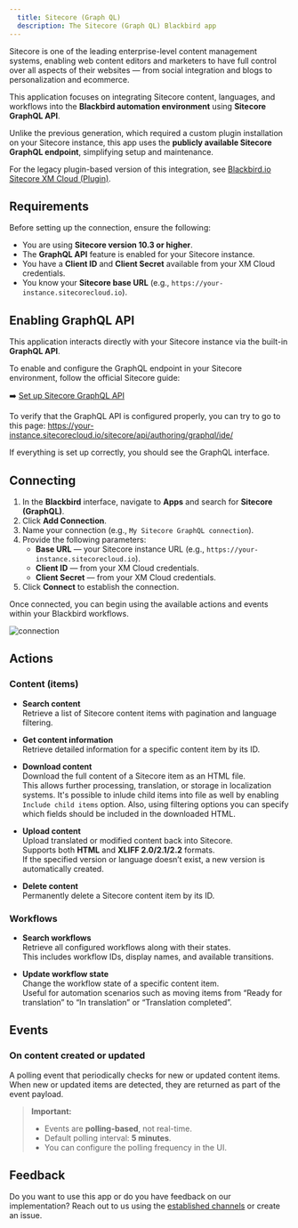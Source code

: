 ```yaml
---
  title: Sitecore (Graph QL)
  description: The Sitecore (Graph QL) Blackbird app
---
```


<LinkCard title="View on Github" target="_blank" href="https://github.com/bb-io/SitecoreGraphQl" icon="github" />

Sitecore is one of the leading enterprise-level content management systems, enabling web content editors and marketers to have full control over all aspects of their websites — from social integration and blogs to personalization and ecommerce.

This application focuses on integrating Sitecore content, languages, and workflows into the **Blackbird automation environment** using **Sitecore GraphQL API**.

Unlike the previous generation, which required a custom plugin installation on your Sitecore instance, this app uses the **publicly available Sitecore GraphQL endpoint**, simplifying setup and maintenance.

For the legacy plugin-based version of this integration, see [Blackbird.io Sitecore XM Cloud (Plugin)](https://docs.blackbird.io/apps/sitecore-xm-cloud/).

## Requirements

Before setting up the connection, ensure the following:

- You are using **Sitecore version 10.3 or higher**.
- The **GraphQL API** feature is enabled for your Sitecore instance.
- You have a **Client ID** and **Client Secret** available from your XM Cloud credentials.
- You know your **Sitecore base URL** (e.g., `https://your-instance.sitecorecloud.io`).

## Enabling GraphQL API

This application interacts directly with your Sitecore instance via the built-in **GraphQL API**.

To enable and configure the GraphQL endpoint in your Sitecore environment, follow the official Sitecore guide:

➡️ [Set up Sitecore GraphQL API](https://doc.sitecore.com/xp/en/developers/93/sitecore-experience-manager/start-using-sitecore-graphql-api.html#set-up-sitecore-graphql)

To verify that the GraphQL API is configured properly, you can try to go to this page: https://your-instance.sitecorecloud.io/sitecore/api/authoring/graphql/ide/

If everything is set up correctly, you should see the GraphQL interface.

## Connecting

1. In the **Blackbird** interface, navigate to **Apps** and search for **Sitecore (GraphQL)**.
2. Click **Add Connection**.
3. Name your connection (e.g., `My Sitecore GraphQL connection`).
4. Provide the following parameters:
    - **Base URL** — your Sitecore instance URL (e.g., `https://your-instance.sitecorecloud.io`).
    - **Client ID** — from your XM Cloud credentials.
    - **Client Secret** — from your XM Cloud credentials.
5. Click **Connect** to establish the connection.

Once connected, you can begin using the available actions and events within your Blackbird workflows.

![connection](https://raw.githubusercontent.com/bb-io/SitecoreGraphQl/main/image/README/connection.png)

## Actions

### Content (items)

- **Search content**  
  Retrieve a list of Sitecore content items with pagination and language filtering.

- **Get content information**  
  Retrieve detailed information for a specific content item by its ID.

- **Download content**  
  Download the full content of a Sitecore item as an HTML file.  
  This allows further processing, translation, or storage in localization systems.
  It's possible to inlude child items into file as well by enabling `Include child items` option. Also, using filtering options you can specify which fields should be included in the downloaded HTML.

- **Upload content**  
  Upload translated or modified content back into Sitecore.  
  Supports both **HTML** and **XLIFF 2.0/2.1/2.2** formats.  
  If the specified version or language doesn’t exist, a new version is automatically created.

- **Delete content**  
  Permanently delete a Sitecore content item by its ID.

### Workflows

- **Search workflows**  
  Retrieve all configured workflows along with their states.  
  This includes workflow IDs, display names, and available transitions.

- **Update workflow state**  
  Change the workflow state of a specific content item.  
  Useful for automation scenarios such as moving items from “Ready for translation” to “In translation” or “Translation completed”.

## Events

### On content created or updated

A polling event that periodically checks for new or updated content items.  
When new or updated items are detected, they are returned as part of the event payload.

> **Important:**
> - Events are **polling-based**, not real-time.
> - Default polling interval: **5 minutes**.
> - You can configure the polling frequency in the UI.

## Feedback

Do you want to use this app or do you have feedback on our implementation? Reach out to us using the [established channels](https://www.blackbird.io/) or create an issue.


